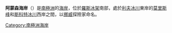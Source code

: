 <!-- 檔案不存在 [[Image:Amundsen_Coast_map.png|thumb]] ，可從英文維基百科取得 -->
'''阿蒙森海岸'''（{{lang-en|Amundsen Coast}}）是[[南極洲|南極洲]]的[[海岸|海岸]]，位於[[羅斯冰架|羅斯冰架]]南部，處於[[利夫冰川|利夫冰川]]東岸的[[莫里斯峰|莫里斯峰]]和[[斯科特冰川|斯科特冰川]]西岸之間，以[[挪威|挪威]]探險家命名。

{{coord|85|30|S|162|0|W|display=title}}

{{Antarctica-geo-stub}}
[[Category:南極洲海岸|Category:南極洲海岸]]